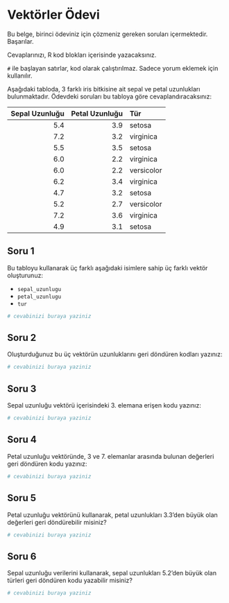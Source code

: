 # Vektörler Ödevi
Bu belge, birinci ödeviniz için çözmeniz gereken soruları içermektedir. Başarılar.

Cevaplarınızı, R kod blokları içerisinde yazacaksınız.

`#` ile başlayan satırlar, kod olarak çalıştırılmaz. Sadece yorum eklemek için kullanılır.

Aşağıdaki tabloda, 3 farklı iris bitkisine ait sepal ve petal uzunlukları bulunmaktadır. Ödevdeki soruları bu tabloya göre cevaplandıracaksınız:

| Sepal Uzunluğu | Petal Uzunluğu |    Tür     |
|---------------:|---------------:|:-----------|
| 5.4            | 3.9            |  setosa    |
| 7.2            | 3.2            | virginica  |
| 5.5            | 3.5            |  setosa    |
| 6.0            | 2.2            | virginica  |
| 6.0            | 2.2            | versicolor |
| 6.2            | 3.4            | virginica  |
| 4.7            | 3.2            | setosa     |
| 5.2            | 2.7            | versicolor |
| 7.2            | 3.6            | virginica  |
| 4.9            | 3.1            | setosa     |


## Soru 1

Bu tabloyu kullanarak üç farklı aşağıdaki isimlere sahip üç farklı vektör oluşturunuz:

+ `sepal_uzunlugu`
+ `petal_uzunlugu`
+ `tur`

```r
# cevabinizi buraya yaziniz

```

## Soru 2

Oluşturduğunuz bu üç vektörün uzunluklarını geri döndüren kodları yazınız:

```r
# cevabinizi buraya yaziniz

```

## Soru 3

Sepal uzunluğu vektörü içerisindeki 3. elemana erişen kodu yazınız:

```r
# cevabinizi buraya yaziniz

```

## Soru 4

Petal uzunluğu vektöründe, 3 ve 7. elemanlar arasında bulunan değerleri geri döndüren kodu yazınız:

```r
# cevabinizi buraya yaziniz

```

## Soru 5

Petal uzunluğu vektörünü kullanarak, petal uzunlukları 3.3'den büyük olan değerleri geri döndürebilir misiniz?

```r
# cevabinizi buraya yaziniz

```

## Soru 6

Sepal uzunluğu verilerini kullanarak, sepal uzunlukları 5.2'den büyük olan türleri geri döndüren kodu yazabilir misiniz?

```r
# cevabinizi buraya yaziniz

```
